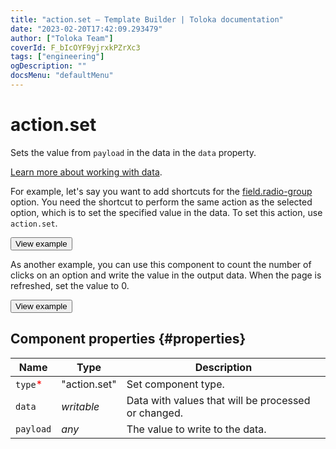 ```yaml
---
title: "action.set — Template Builder | Toloka documentation"
date: "2023-02-20T17:42:09.293479"
author: ["Toloka Team"]
coverId: F_bIcOYF9yjrxkPZrXc3
tags: ["engineering"]
ogDescription: ""
docsMenu: "defaultMenu"
---
```



# action.set

Sets the value from `payload` in the data in the `data` property.

[Learn more about working with data](/docs/template-builder/operations/work-with-data).

For example, let's say you want to add shortcuts for the [field.radio-group](/docs/template-builder/reference/field.radio-group) option. You need the shortcut to perform the same action as the selected option, which is to set the specified value in the data. To set this action, use `action.set`.

<Button themeColor="light" view="default" size="l" type="link" url="https://ya.cc/t/4YfJWA7y3tz3LC">View example</Button>

As another example, you can use this component to count the number of clicks on an option and write the value in the output data. When the page is refreshed, set the value to 0.

<Button themeColor="light" view="default" size="l" type="link" url="https://ya.cc/t/IN4-Mm2I3tz3Rt">View example</Button>

## Component properties {#properties}

**Name** | **Type** | **Description**
----- | ----- | -----
`type`<span style="color: red">\*</span> | "action.set" | Set component type.
`data` | _writable_ | Data with values that will be processed or changed.
`payload` | _any_ | The value to write to the data.

<ContactSupport/>
